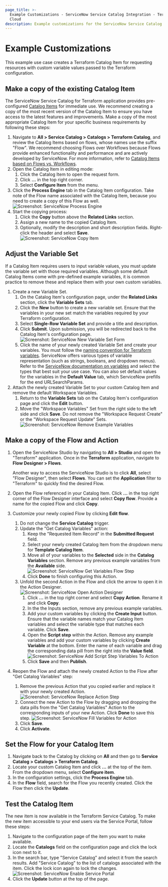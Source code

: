 ```yaml
---
page_title: >-
  Example Customizations - ServiceNow Service Catalog Integration - Terraform
  Cloud
description: Example customizations for the ServiceNow Service Catalog Integration.
---
```


# Example Customizations

This example use case creates a Terraform Catalog Item for requesting resources
with custom variable values passed to the Terraform configuration.

## Make a copy of the existing Catalog Item

The ServiceNow Service Catalog for Terraform application provides pre-configured [Catalog
Items](/terraform/cloud-docs/integrations/service-now/service-catalog-terraform/developer-reference#example-service-catalog-flows-and-actions)
for immediate use. We recommend creating a copy of the most recent version of the
Catalog Item to ensure you have access to the latest features and
improvements. Make a copy of the most appropriate Catalog Item for your specific
business requirements by following these steps:

1. Navigate to **All > Service Catalog > Catalogs > Terraform Catalog**, and review the
   Catalog Items based on flows, whose names use the suffix "Flow". 
   We recommend choosing Flows over Workflows because Flows provide enhanced functionality and performance and are actively developed by ServiceNow.
For more information, refer 
   to [Catalog Items based on Flows vs. Workflows](/terraform/cloud-docs/integrations/service-now/service-catalog-terraform/developer-reference#example-service-catalog-flows-and-actions).
1. Open the Catalog Item in editing mode: 
   1. Click the Catalog Item to open the request form. 
   1. Click **...** in the top right corner. 
   1. Select **Configure Item** from the menu.
1. Click the **Process Engine** tab in the Catalog Item configuration. Take
   note of the Flow name associated with the Catalog Item, because you need to
   create a copy of this Flow as well.
   ![Screenshot: ServiceNow Process Engine](/img/docs/servicenow-catalog-process-engine.png "Screenshot of the ServiceNow Configure Catalog Item – Process Engine tab")
1. Start the copying process: 
   1. Click the **Copy** button above the **Related Links** section. 
   1. Assign a new name to the copied Catalog Item. 
   1. Optionally, modify the description and short description fields. 
      Right-click the header and select **Save**.
   ![Screenshot: ServiceNow Copy Item](/img/docs/servicenow-catalog-copied-item.png "Screenshot of the copied ServiceNow Catalog Item")

## Adjust the Variable Set

If a Catalog Item requires users to input variable values,
you must update the variable set with those required variables.
Although some default Catalog Items come with pre-defined example variables, it
is common practice to remove these and replace them with your own custom
variables.

1. Create a new Variable Set.
   1. On the Catalog Item's configuration page, under the **Related Links**
      section, click the **Variable Sets** tab.
   1. Click the **New** button to create a new variable set. Ensure that the
   variables in your new set match the variables required by your Terraform
   configuration.
   1. Select **Single-Row Variable Set** and provide a title and description.
   1. Click **Submit**. Upon submission, you will be redirected back to the Catalog
   Item's configuration page.
   ![Screenshot: ServiceNow New Variable Set Form](/img/docs/servicenow-catalog-new-varset-form.png "Screenshot of the ServiceNow Catalog Item – new Variable Set")
   1. Click the name of your newly created Variable Set and create your 
   variables. You must follow the [naming convention for Terraform
   variables](/terraform/cloud-docs/integrations/service-now/service-catalog-terraform/developer-reference#terraform-variables-and-servicenow-variable-sets).
   ServiceNow offers various types of variable representation (such as strings,
   booleans, and dropdown menus). Refer to the [ServiceNow documentation on
   variables](https://docs.servicenow.com/csh?topicname=c_ServiceCatalogVariables.html&version=latest)
   and select the types that best suit your use case. You can also set default
   values for the variables in the **Default Value** tab, which ServiceNow prefills
   for the end URLSearchParams.
1. Attach the newly created Variable Set to your custom Catalog Item and remove
the default Workspace Variables.
   1. Return to the **Variable Sets** tab on the Catalog Item's configuration page
   and click the **Edit** button. 
   1. Move the "Workspace Variables" Set from the right side to the left side
   and click **Save**. Do not remove the
   "Workspace Request Create" or the "Workspace Request Update" Sets.
   ![Screenshot: ServiceNow Remove Example Variables](/img/docs/servicenow-catalog-remove-example-variables.png "Screenshot of the ServiceNow Catalog Item – new variables")

## Make a copy of the Flow and Action

1. Open the ServiceNow Studio by navigating to **All > Studio** and open the
      "Terraform" application. Once in the **Terraform** application, navigate to
      **Flow Designer > Flows**.

      Another way to access the ServiceNow Studio is to click **All**, select
      "Flow Designer", then select **Flows**. You can set the **Application** 
      filter to "Terraform" to quickly find the desired Flow.
1. Open the Flow referenced in your Catalog Item. Click **...**
   in the top right corner of the Flow Designer interface and 
   select **Copy flow**. Provide a name for the copied Flow and
   click **Copy**.
1. Customize your newly copied Flow by clicking **Edit flow**.
   1. Do not change the **Service Catalog** trigger.
   1. Update the "Get Catalog Variables" action:
      1. Keep the "Requested Item Record" in the **Submitted Request** field.
      1. Select your newly created Catalog Item from the dropdown menu for
         **Template Catalog Item**.
      1. Move all of your variables to the **Selected** side in the **Catalog
         Variables** section. Remove any previous example variables from the
         **Available** side.
         ![Screenshot: ServiceNow Get Variables Flow Step](/img/docs/servicenow-catalog-get-variables.png "Screenshot of the ServiceNow Flow Designer – getting Variables step")
      1. Click **Done** to finish configuring this Action.
   1. Unfold the second Action in the Flow and click the arrow to open it in
      the Action Designer.
      ![Screenshot: ServiceNow Open Action Designer](/img/docs/servicenow-catalog-open-action.png "Screenshot of the ServiceNow Action Designer")
      1. Click **...** in the top right corner and select **Copy Action**.
         Rename it and click **Copy**.
      1. In the the Inputs section, remove any previous example variables.
      1. Add your custom variables by clicking the **Create Input** button. Ensure
         that the variable names match your Catalog Item variables and select the
         variable type that matches each variable. Click **Save**.
      1. Open the **Script step** within the Action. Remove any example variables
         and add your custom variables by clicking **Create Variable** at the
         bottom. Enter the name of each variable and drag the corresponding data
         pill from the right into the **Value field**.
         ![Screenshot: ServiceNow Add Script Step Variables To Action](/img/docs/servicenow-catalog-adjust-script-variables.png "Screenshot of adjusting ServiceNow Action Script Variables")
      1. Click **Save** and then **Publish**.
1. Reopen the Flow and attach the newly created Action to the Flow
   after "Get Catalog Variables" step:
   1. Remove the previous Action that you copied earlier and replace it with
      your newly created Action.
      ![Screenshot: ServiceNow Replace Action Step](/img/docs/servicenow-catalog-replace-action.png "Screenshot of replacing ServiceNow Action step")
   1. Connect the new Action to the Flow by dragging and dropping the data pills
      from the "Get Catalog Variables" Action to the corresponding inputs of
      your new Action. Click **Done** to save this step.
      ![Screenshot: ServiceNow Fill Variables for Action](/img/docs/servicenow-catalog-fill-new-action-step.png "Screenshot of filling out ServiceNow Action variables")
   1. Click **Save**.
   1. Click **Activate**.

## Set the Flow for your Catalog Item

1. Navigate back to the Catalog by clicking on **All** and then go to **Service
   Catalog > Catalogs > Terraform Catalog**.
1. Locate your custom Catalog Item and click **...** at the top
   of the item. From the dropdown menu, select **Configure item**.
1. In the configuration settings, click the **Process Engine** tab.
1. In the **Flow** field, search for the Flow you recently created. Click 
   the Flow then click the **Update**.

## Test the Catalog Item

The new item is now available in the Terraform Service Catalog. To make the
new item accessible to your end users via the Service Portal, follow these
steps:
1. Navigate to the configuration page of the item you want to make available.
1. Locate the **Catalogs** field on the configuration page and click the lock
   icon next to it.
1. In the search bar, type "Service Catalog" and select it from the search
   results. Add "Service Catalog" to the list of catalogs associated with the
   item. Click the lock icon again to lock the changes.
   ![Screenshot: ServiceNow Enable Service Portal](/img/docs/servicenow-catalog-service-portal.png "Screenshot of adding the Catalog Item to the Service Portal")
1. Click the **Update** button at the top of the page.
